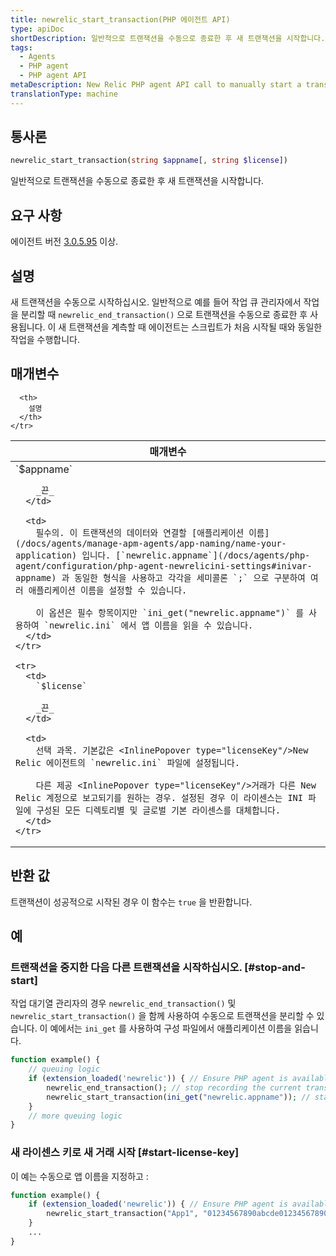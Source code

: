```yaml
---
title: newrelic_start_transaction(PHP 에이전트 API)
type: apiDoc
shortDescription: 일반적으로 트랜잭션을 수동으로 종료한 후 새 트랜잭션을 시작합니다.
tags:
  - Agents
  - PHP agent
  - PHP agent API
metaDescription: New Relic PHP agent API call to manually start a transaction. Useful for job queue processing.
translationType: machine
---
```


## 통사론

```php
newrelic_start_transaction(string $appname[, string $license])
```

일반적으로 트랜잭션을 수동으로 종료한 후 새 트랜잭션을 시작합니다.

## 요구 사항

에이전트 버전 [3.0.5.95](/docs/release-notes/agent-release-notes/php-release-notes/php-agent) 이상.

## 설명

새 트랜잭션을 수동으로 시작하십시오. 일반적으로 예를 들어 작업 큐 관리자에서 작업을 분리할 때 `newrelic_end_transaction()` 으로 트랜잭션을 수동으로 종료한 후 사용됩니다. 이 새 트랜잭션을 계측할 때 에이전트는 스크립트가 처음 시작될 때와 동일한 작업을 수행합니다.

## 매개변수

<table>
  <thead>
    <tr>
      <th width="25%">
        매개변수
      </th>

      <th>
        설명
      </th>
    </tr>
  </thead>

  <tbody>
    <tr>
      <td>
        `$appname`

        _끈_
      </td>

      <td>
        필수의. 이 트랜잭션의 데이터와 연결할 [애플리케이션 이름](/docs/agents/manage-apm-agents/app-naming/name-your-application) 입니다. [`newrelic.appname`](/docs/agents/php-agent/configuration/php-agent-newrelicini-settings#inivar-appname) 과 동일한 형식을 사용하고 각각을 세미콜론 `;` 으로 구분하여 여러 애플리케이션 이름을 설정할 수 있습니다.

        이 옵션은 필수 항목이지만 `ini_get("newrelic.appname")` 를 사용하여 `newrelic.ini` 에서 앱 이름을 읽을 수 있습니다.
      </td>
    </tr>

    <tr>
      <td>
        `$license`

        _끈_
      </td>

      <td>
        선택 과목. 기본값은 <InlinePopover type="licenseKey"/>New Relic 에이전트의 `newrelic.ini` 파일에 설정됩니다.

        다른 제공 <InlinePopover type="licenseKey"/>거래가 다른 New Relic 계정으로 보고되기를 원하는 경우. 설정된 경우 이 라이센스는 INI 파일에 구성된 모든 디렉토리별 및 글로벌 기본 라이센스를 대체합니다.
      </td>
    </tr>
  </tbody>
</table>

## 반환 값

트랜잭션이 성공적으로 시작된 경우 이 함수는 `true` 을 반환합니다.

## 예

### 트랜잭션을 중지한 다음 다른 트랜잭션을 시작하십시오. [#stop-and-start]

작업 대기열 관리자의 경우 `newrelic_end_transaction()` 및 `newrelic_start_transaction()` 을 함께 사용하여 수동으로 트랜잭션을 분리할 수 있습니다. 이 예에서는 `ini_get` 를 사용하여 구성 파일에서 애플리케이션 이름을 읽습니다.

```php
function example() {
    // queuing logic
    if (extension_loaded('newrelic')) { // Ensure PHP agent is available
        newrelic_end_transaction(); // stop recording the current transaction
        newrelic_start_transaction(ini_get("newrelic.appname")); // start recording a new transaction
    }
    // more queuing logic
}
```

### 새 라이센스 키로 새 거래 시작 [#start-license-key]

이 예는 수동으로 앱 이름을 지정하고 <InlinePopover type="licenseKey"/>:

```php
function example() {
    if (extension_loaded('newrelic')) { // Ensure PHP agent is available
        newrelic_start_transaction("App1", "01234567890abcde01234567890abcde01234567890");
    }
    ...
}
```